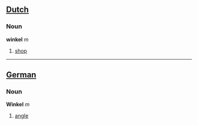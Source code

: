 ==[[Dutch]]==

===Noun===

'''winkel''' ''m''

#[[shop]]

----

==[[German]]==

===Noun===

'''Winkel''' ''m''

#[[angle]]